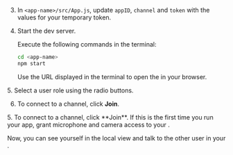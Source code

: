 <PlatformWrapper platform="web">

3.  In `<app-name>/src/App.js`, update `appID`, `channel` and `token` with the values for your temporary token.

4.  Start the dev server.

    Execute the following commands in the terminal:

    ``` bash
    cd <app-name>
    npm start
    ```

    Use the URL displayed in the terminal to open the <Vpl k="CLIENT" /> in your browser.

<ProductWrapper product="interactive-live-streaming">
5. Select a user role using the radio buttons.

6.  To connect to a channel, click **Join**.
</ProductWrapper>

<ProductWrapper product="video-calling">
5.  To connect to a channel, click **Join**.
</ProductWrapper>
If this is the first time you run your app, grant microphone and camera access to your <Vpl k="CLIENT" />.

Now, you can see yourself in the local view and talk to the other user in your <Vpl k="CLIENT" />.
</PlatformWrapper>

